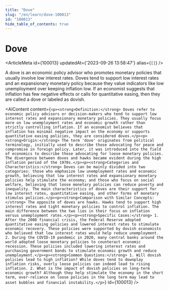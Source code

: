 ```yaml
---
title: "Dove"
slug: "/en/learn/dove-100013"
id: "100013"
hide_table_of_contents: true
---
```



# Dove

<ArticleMeta id={100013} updatedAt={'2023-09-26 13:58:47'} alias={`[]`} />
<div className='border-solid border-b border-t-0 my-4 border-[var(--ifm-color-gray-300)]' />

A dove is an economic policy advisor who promotes monetary policies that usually involve low interest rates. Doves tend to support low interest rates and an expansionary monetary policy because they value indicators like low unemployment over keeping inflation low. If an economist suggests that inflation has few negative effects or calls for quantitative easing, then they are called a dove or labeled as dovish.

<AIContent content={`<p><strong>Definition:</strong> Doves refer to economic policy advisors or decision-makers who tend to support low interest rates and expansionary monetary policies. They usually focus more on low unemployment rates and economic growth rather than strictly controlling inflation. If an economist believes that inflation has minimal negative impact on the economy or supports quantitative easing policies, they are considered doves.</p><p><strong>Origin:</strong> The term 'dove' originates from political terminology, initially used to describe those advocating for peace and compromise in foreign policy. Later, it was introduced into the field of economics to describe those advocating for loose monetary policies. The divergence between doves and hawks became evident during the high inflation period of the 1970s.</p><p><strong>Categories and Characteristics:</strong> Doves can be mainly divided into two categories: those who emphasize low unemployment rates and economic growth, believing that low interest rates and expansionary monetary policies help stimulate the economy; and those who focus on social welfare, believing that loose monetary policies can reduce poverty and inequality. The main characteristics of doves are their support for low interest rates, quantitative easing, and other forms of monetary stimulus policies.</p><p><strong>Comparison with Similar Concepts:</strong> The opposite of doves are hawks. Hawks tend to support high interest rates and tight monetary policies to control inflation. The main difference between the two lies in their focus on inflation versus unemployment rates.</p><p><strong>Specific Cases:</strong> 1. After the 2008 financial crisis, the Federal Reserve adopted quantitative easing policies and lowered interest rates to stimulate economic recovery. These policies were supported by dovish economists who believed that low interest rates would help reduce unemployment. 2. During the COVID-19 pandemic in 2020, many central banks around the world adopted loose monetary policies to counteract economic recession. These policies included lowering interest rates and purchasing government bonds to stimulate economic growth and reduce unemployment.</p><p><strong>Common Questions:</strong> 1. Will dovish policies lead to high inflation? While doves tend to downplay inflation risks, overly loose policies can indeed lead to rising inflation. 2. What is the impact of dovish policies on long-term economic growth? Although they help stimulate the economy in the short term, over-reliance on loose policies in the long term may lead to asset bubbles and financial instability.</p>`} id={100013} />
